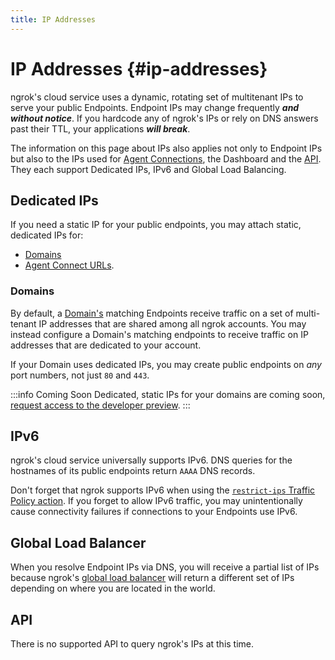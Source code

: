 ```yaml
---
title: IP Addresses
---
```


# IP Addresses {#ip-addresses}

ngrok's cloud service uses a dynamic, rotating set of multitenant IPs to serve
your public Endpoints. Endpoint IPs may change frequently **_and without
notice_**. If you hardcode any of ngrok's IPs or rely on DNS answers past their
TTL, your applications **_will break_**.

The information on this page about IPs also applies not only to Endpoint IPs
but also to the IPs used for [Agent Connections](/agent/ingress/), the
Dashboard and the [API](/api/). They each support Dedicated IPs, IPv6 and
Global Load Balancing.

## Dedicated IPs

If you need a static IP for your public endpoints, you may attach static,
dedicated IPs for:

- [Domains](#domains)
- [Agent Connect URLs](/agent/ingress/#dedicated-ips).

### Domains

By default, a [Domain's](/universal-gateway/domains/) matching Endpoints receive traffic on a set of
multi-tenant IP addresses that are shared among all ngrok accounts. You may instead configure a Domain's matching endpoints to receive traffic on IP addresses that are dedicated to your account.

If your Domain uses dedicated IPs, you may create public endpoints on _any_
port numbers, not just `80` and `443`.

:::info Coming Soon
Dedicated, static IPs for your domains are coming soon, [request access to the
developer preview](https://dashboard.ngrok.com/developer-preview).
:::

## IPv6

ngrok's cloud service universally supports IPv6. DNS queries for the hostnames
of its public endpoints return `AAAA` DNS records.

Don't forget that ngrok supports IPv6 when using the [`restrict-ips` Traffic
Policy action](/traffic-policy/actions/restrict-ips/). If you forget to allow IPv6
traffic, you may unintentionally cause connectivity failures if connections to
your Endpoints use IPv6.

## Global Load Balancer

When you resolve Endpoint IPs via DNS, you will receive a partial list of IPs
because ngrok's [global load
balancer](/universal-gateway/global-load-balancer/) will return a different set
of IPs depending on where you are located in the world.

## API

There is no supported API to query ngrok's IPs at this time.
